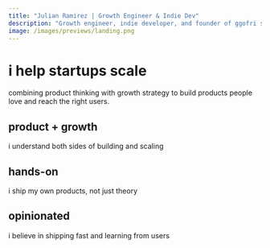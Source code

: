```yaml
---
title: "Julian Ramirez | Growth Engineer & Indie Dev"
description: "Growth engineer, indie developer, and founder of ggofri software agency"
image: /images/previews/landing.png
---
```


# i help startups scale

combining product thinking with growth strategy to build products people love and reach the right users.

## product + growth
i understand both sides of building and scaling

## hands-on
i ship my own products, not just theory

## opinionated
i believe in shipping fast and learning from users